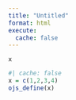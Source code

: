 ```yaml
---
title: "Untitled"
format: html
execute:
  cache: false
---
```



```ojs
x
```

```r
#| cache: false
x = c(1,2,3,4)
ojs_define(x)
```